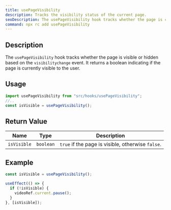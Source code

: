 ```yaml
---
title: usePageVisibility
description: Tracks the visibility status of the current page.
seoDescription: The usePageVisibility hook tracks whether the page is currently visible or hidden based on the visibilitychange event. It returns a boolean indicating if the page is visible to the user.
command: npx rc add usePageVisibility
---
```


## Description

The `usePageVisibility` hook tracks whether the page is visible or hidden based on the `visibilitychange` event. It returns a boolean indicating if the page is currently visible to the user.

## Usage

```jsx showLineNumbers
import usePageVisibility from "src/hooks/usePageVisibility";
//..
const isVisible = usePageVisibility();
```

## Return Value

<Wrapper>

| Name        | Type      | Description                                       |
| ----------- | --------- | ------------------------------------------------- |
| `isVisible` | `boolean` | `true` if the page is visible, otherwise `false`. |

</Wrapper>

## Example

```jsx showLineNumbers
const isVisible = usePageVisibility();

useEffect(() => {
  if (!isVisible) {
    videoRef.current.pause();
  }
}, [isVisible]);
```
